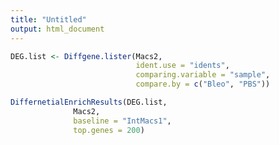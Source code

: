 ```yaml
---
title: "Untitled"
output: html_document
---
```



```r
DEG.list <- Diffgene.lister(Macs2, 
                            ident.use = "idents", 
                            comparing.variable = "sample",
                            compare.by = c("Bleo", "PBS"))
```

```r
DiffernetialEnrichResults(DEG.list, 
              Macs2,
              baseline = "IntMacs1", 
              top.genes = 200)
```


